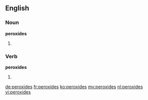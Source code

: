 ==English==

===Noun===
'''peroxides'''

# {{plural of|peroxide}}

===Verb===
'''peroxides'''

# {{third-person singular of|peroxide}}

[[de:peroxides]]
[[fr:peroxides]]
[[ko:peroxides]]
[[my:peroxides]]
[[nl:peroxides]]
[[vi:peroxides]]